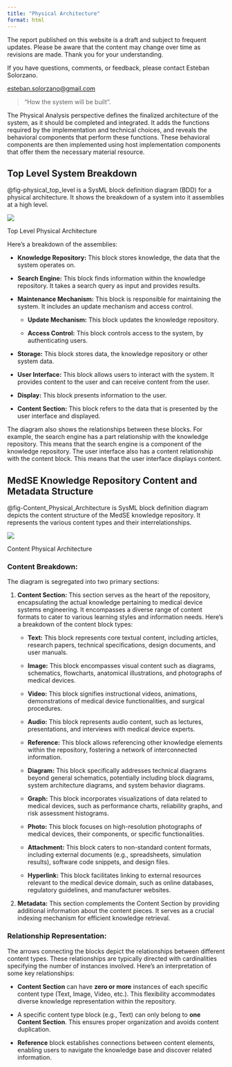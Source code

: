 ```yaml
---
title: "Physical Architecture"
format: html
---
```


::: callout-caution
The report published on this website is a draft and subject to frequent updates. Please be aware that the content may change over time as revisions are made. Thank you for your understanding.
:::

::: callout-tip
If you have questions, comments, or feedback, please contact Esteban Solorzano.

[esteban.solorzano\@gmail.com](esteban.solorzano@gmail.com)
:::

> “How the system will be built”.

The Physical Analysis perspective defines the finalized architecture of the system, as it should be completed and integrated. It adds the functions required by the implementation and technical choices, and reveals the behavioral components that perform these functions. These behavioral components are then implemented using host implementation components that offer them the necessary material resource.

## Top Level System Breakdown

@fig-physical_top_level is a SysML block definition diagram (BDD) for a physical architecture. It shows the breakdown of a system into it assemblies at a high level.

::: {#fig-physical_top_level}
![](images/paste-44.png)

Top Level Physical Architecture
:::

Here’s a breakdown of the assemblies:

-   **Knowledge Repository:** This block stores knowledge, the data that the system operates on.

-   **Search Engine:** This block finds information within the knowledge repository. It takes a search query as input and provides results.

-   **Maintenance Mechanism:** This block is responsible for maintaining the system. It includes an update mechanism and access control.

    -   **Update Mechanism:** This block updates the knowledge repository.

    -   **Access Control:** This block controls access to the system, by authenticating users.

-   **Storage:** This block stores data, the knowledge repository or other system data.

-   **User Interface:** This block allows users to interact with the system. It provides content to the user and can receive content from the user.

-   **Display:** This block presents information to the user.

-   **Content Section:** This block refers to the data that is presented by the user interface and displayed.

The diagram also shows the relationships between these blocks. For example, the search engine has a part relationship with the knowledge repository. This means that the search engine is a component of the knowledge repository. The user interface also has a content relationship with the content block. This means that the user interface displays content.

## **MedSE Knowledge Repository Content and Metadata Structure**

@fig-Content_Physical_Architecture is SysML block definition diagram depicts the content structure of the MedSE knowledge repository. It represents the various content types and their interrelationships.

::: {#fig-Content_Physical_Architecture}
![](images/paste-46.png)

Content Physical Architecture
:::

### **Content Breakdown:**

The diagram is segregated into two primary sections:

1.  **Content Section:** This section serves as the heart of the repository, encapsulating the actual knowledge pertaining to medical device systems engineering. It encompasses a diverse range of content formats to cater to various learning styles and information needs. Here's a breakdown of the content block types:

    -   **Text:** This block represents core textual content, including articles, research papers, technical specifications, design documents, and user manuals.

    -   **Image:** This block encompasses visual content such as diagrams, schematics, flowcharts, anatomical illustrations, and photographs of medical devices.

    -   **Video:** This block signifies instructional videos, animations, demonstrations of medical device functionalities, and surgical procedures.

    -   **Audio:** This block represents audio content, such as lectures, presentations, and interviews with medical device experts.

    -   **Reference:** This block allows referencing other knowledge elements within the repository, fostering a network of interconnected information.

    -   **Diagram:** This block specifically addresses technical diagrams beyond general schematics, potentially including block diagrams, system architecture diagrams, and system behavior diagrams.

    -   **Graph:** This block incorporates visualizations of data related to medical devices, such as performance charts, reliability graphs, and risk assessment histograms.

    -   **Photo:** This block focuses on high-resolution photographs of medical devices, their components, or specific functionalities.

    -   **Attachment:** This block caters to non-standard content formats, including external documents (e.g., spreadsheets, simulation results), software code snippets, and design files.

    -   **Hyperlink:** This block facilitates linking to external resources relevant to the medical device domain, such as online databases, regulatory guidelines, and manufacturer websites.

2.  **Metadata:** This section complements the Content Section by providing additional information about the content pieces. It serves as a crucial indexing mechanism for efficient knowledge retrieval.

### **Relationship Representation:**

The arrows connecting the blocks depict the relationships between different content types. These relationships are typically directed with cardinalities specifying the number of instances involved. Here's an interpretation of some key relationships:

-   **Content Section** can have **zero or more** instances of each specific content type (Text, Image, Video, etc.). This flexibility accommodates diverse knowledge representation within the repository.

-   A specific content type block (e.g., Text) can only belong to **one Content Section**. This ensures proper organization and avoids content duplication.

-   **Reference** block establishes connections between content elements, enabling users to navigate the knowledge base and discover related information.